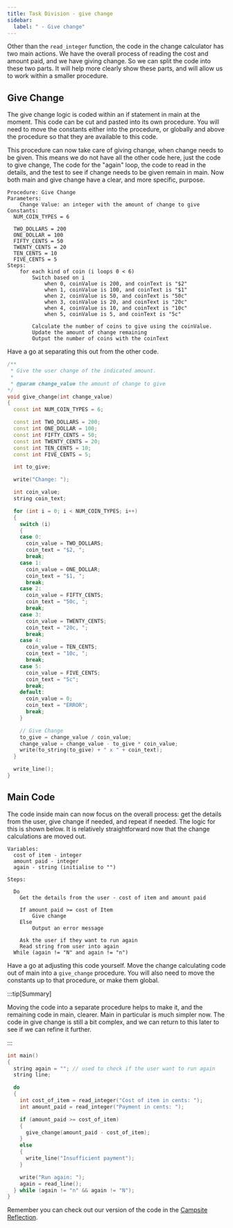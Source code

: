 ```yaml
---
title: Task Division - give change
sidebar:
  label: " - Give change"
---
```


Other than the `read_integer` function, the code in the change calculator has two main actions. We have the overall process of reading the cost and amount paid, and we have giving change. So we can split the code into these two parts. It will help more clearly show these parts, and will allow us to work within a smaller procedure.

## Give Change

The give change logic is coded within an if statement in main at the moment. This code can be cut and pasted into its own procedure. You will need to move the constants either into the procedure, or globally and above the procedure so that they are available to this code.

This procedure can now take care of giving change, when change needs to be given. This means we do not have all the other code here, just the code to give change, The code for the "again" loop, the code to read in the details, and the test to see if change needs to be given remain in main. Now both main and give change have a clear, and more specific, purpose.

```text
Procedure: Give Change
Parameters:
    Change Value: an integer with the amount of change to give
Constants:
  NUM_COIN_TYPES = 6

  TWO_DOLLARS = 200
  ONE_DOLLAR = 100
  FIFTY_CENTS = 50
  TWENTY_CENTS = 20
  TEN_CENTS = 10
  FIVE_CENTS = 5
Steps:
    for each kind of coin (i loops 0 < 6)
        Switch based on i
            when 0, coinValue is 200, and coinText is "$2"
            when 1, coinValue is 100, and coinText is "$1"
            when 2, coinValue is 50, and coinText is "50c"
            when 3, coinValue is 20, and coinText is "20c"
            when 4, coinValue is 10, and coinText is "10c"
            when 5, coinValue is 5, and coinText is "5c"

        Calculate the number of coins to give using the coinValue.
        Update the amount of change remaining
        Output the number of coins with the coinText
```

Have a go at separating this out from the other code.

<Accordion>
  <AccordionItem
    header="Code for give change"
  >

```cpp
/**
 * Give the user change of the indicated amount.
 * 
 * @param change_value the amount of change to give
*/
void give_change(int change_value)
{
  const int NUM_COIN_TYPES = 6;

  const int TWO_DOLLARS = 200;
  const int ONE_DOLLAR = 100;
  const int FIFTY_CENTS = 50;
  const int TWENTY_CENTS = 20;
  const int TEN_CENTS = 10;
  const int FIVE_CENTS = 5;

  int to_give;

  write("Change: ");

  int coin_value;
  string coin_text;

  for (int i = 0; i < NUM_COIN_TYPES; i++)
  {
    switch (i)
    {
    case 0:
      coin_value = TWO_DOLLARS;
      coin_text = "$2, ";
      break;
    case 1:
      coin_value = ONE_DOLLAR;
      coin_text = "$1, ";
      break;
    case 2:
      coin_value = FIFTY_CENTS;
      coin_text = "50c, ";
      break;
    case 3:
      coin_value = TWENTY_CENTS;
      coin_text = "20c, ";
      break;
    case 4:
      coin_value = TEN_CENTS;
      coin_text = "10c, ";
      break;
    case 5:
      coin_value = FIVE_CENTS;
      coin_text = "5c";
      break;
    default:
      coin_value = 0;
      coin_text = "ERROR";
      break;
    }

    // Give Change
    to_give = change_value / coin_value;
    change_value = change_value - to_give * coin_value;
    write(to_string(to_give) + " x " + coin_text);
  }

  write_line();
}
```

  </AccordionItem>
</Accordion>

## Main Code

The code inside main can now focus on the overall process: get the details from the user, give change if needed, and repeat if needed. The logic for this is shown below. It is relatively straightforward now that the change calculations are moved out.

```plaintext
Variables:
  cost of item - integer
  amount paid - integer
  again - string (initialise to "")

Steps:

  Do
    Get the details from the user - cost of item and amount paid
    
    If amount paid >= cost of Item
        Give change
    Else
        Output an error message
    
    Ask the user if they want to run again
    Read string from user into again
  While (again != "N" and again != "n")
```

Have a go at adjusting this code yourself. Move the change calculating code out of main into a `give_change` procedure. You will also need to move the constants up to that procedure, or make them global.

:::tip[Summary]

Moving the code into a separate procedure helps to make it, and the remaining code in main, clearer. Main in particular is much simpler now. The code in give change is still a bit complex, and we can return to this later to see if we can refine it further.

:::

<Accordion>
  <AccordionItem
    header="Code for main"
  >

```cpp
int main()
{
  string again = ""; // used to check if the user want to run again
  string line;

  do
  {
    int cost_of_item = read_integer("Cost of item in cents: ");
    int amount_paid = read_integer("Payment in cents: ");

    if (amount_paid >= cost_of_item)
    {
      give_change(amount_paid - cost_of_item);
    }
    else
    {
      write_line("Insufficient payment");
    }

    write("Run again: ");
    again = read_line();
  } while (again != "n" && again != "N");
}
```

  </AccordionItem>
</Accordion>

Remember you can check out our version of the code in the [Campsite Reflection](/book/part-2-organised-code/2-organising-code/4-camp/1-change-calc).

